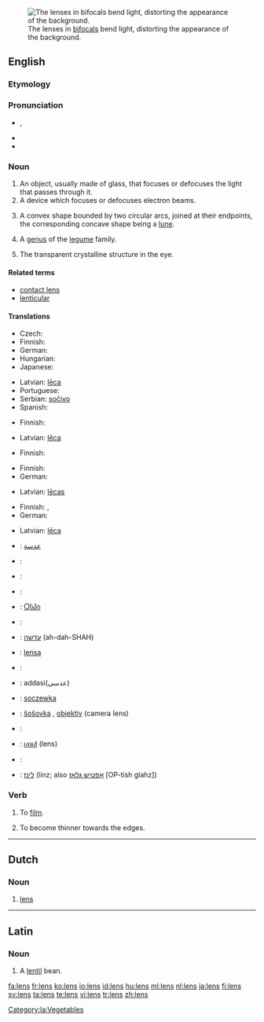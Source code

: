 [[Image:Bifoklabrille_fcm.jpg|thumb|right|The lenses in [[bifocals]] bend light, distorting the appearance of the background.]]
==English==

===Etymology===
{{wikipedia}}
{{etyl|la}} {{term|lens||[[lentil]] bean|lang=la}}

===Pronunciation===
* {{IPA|/lɛnz/}}, {{SAMPA|/lEnz/}}
* {{audio|en-us-lens.ogg|Audio (US)}}
* {{rhymes|ɛnz}}

===Noun===
{{en-noun|es}}

# An object, usually made of glass, that focuses or defocuses the light that passes through it.
# A device which focuses or defocuses electron beams.
# {{geometry}} A convex shape bounded by two circular arcs, joined at their endpoints, the corresponding concave shape being a [[lune]].
# {{biology}} A [[genus]] of the [[legume]] family.
# {{anatomy}} The transparent crystalline structure in the eye.

====Related terms====
* [[contact lens]]
* [[lenticular]]

====Translations====
{{trans-top|object focusing or defocusing the light passing through it}}
* Czech: {{t-|cs|čočka|f}}
* Finnish: {{t+|fi|linssi}}
* German: {{t+|de|Linse|f}}
* Hungarian: {{t+|hu|lencse}}
* Japanese: {{t+|ja|レンズ|tr=renzu|sc=Jpan}}
{{trans-mid}}
* Latvian: [[lēca]] {{f}}
* Portuguese: {{t+|pt|lente|f}}
* Serbian: [[sočivo]] {{n}}
* Spanish: {{t+|es|lente|m|f}}
{{trans-bottom}}

{{trans-top|device which focuses or defocuses electron beams}}
* Finnish: {{t|fi|poikkeutuskela}}
{{trans-mid}}
* Latvian: [[lēca]] {{f}}
{{trans-bottom}}

{{trans-top|geometry: convex shape bounded by two circular arcs}}
* Finnish: {{t+|fi|linssi}}
{{trans-mid}}
{{trans-bottom}}

{{trans-top|biology: genus of the legume family}}
* Finnish: {{t+|fi|linssi}}
* German: {{t+|de|Linse|f}}
{{trans-mid}}
* Latvian: [[lēcas]] {{f|p}}
{{trans-bottom}}

{{trans-top|anatomy: transparent crystalline structure in the eye}}
* Finnish: {{t+|fi|mykiö}}, {{t+|fi|linssi}}
* German: {{t+|de|Linse|f}}
{{trans-mid}}
* Latvian: [[lēca]] {{f}}
{{trans-bottom}}

{{checktrans-top}}
* {{ttbc|Arabic}}: [[عدسة]]
* {{ttbc|Dutch}}: {{t+|nl|lens|f}}
* {{ttbc|Esperanto}}: {{t-|eo|lenso|xs=Esperanto}}
* {{ttbc|French}}: {{t+|fr|lentille|f}}
* {{ttbc|Georgian}}: [[Ⴍსპი]]
* {{ttbc|Greek}}: {{t+|el|φακός|m|tr=fakos|sc=Grek}}
* {{ttbc|Hebrew}}: [[עדשה]] (ah-dah-SHAH)
* {{ttbc|Indonesian}}: [[lensa]]
* {{ttbc|Italian}}: {{t+|it|lente|f}}
{{trans-mid}}
* {{ttbc|Persian}}: addasi(عدسی)
* {{ttbc|Polish}}: [[soczewka]] {{f}}
* {{ttbc|Slovak}}: [[šošovka]] {{f}}, [[objektív]] {{m}} (camera lens)
* {{ttbc|Swedish}}: {{t+|sv|lins}}
* {{ttbc|Thai}}: [[เลนส์]] (lens)
* {{ttbc|Turkish}}: {{t+|tr|mercek}}
* {{ttbc|Yiddish}}: [[לינז]] (linz; also [[אָפטיש גלאָז]] [OP-tish glahz])
{{trans-bottom}}

===Verb===
{{en-verb|lenses|lensing|lensed}}

# To [[film]].
# {{geology}} To become thinner towards the edges.

----

==Dutch==
{{wikipedia|lens (optiek)|lang=nl}}

===Noun===
{{infl|nl|noun|g=c|plural|lenzen}}

# {{context|optics|lang=nl}} [[lens#English|lens]]

----

==Latin==

===Noun===
{{la-noun|lēns|lentis|lēntis|f|third}}

# A [[lentil]] bean.

[[Category:la:Vegetables]]

[[fa:lens]]
[[fr:lens]]
[[ko:lens]]
[[io:lens]]
[[id:lens]]
[[hu:lens]]
[[ml:lens]]
[[nl:lens]]
[[ja:lens]]
[[fi:lens]]
[[sv:lens]]
[[ta:lens]]
[[te:lens]]
[[vi:lens]]
[[tr:lens]]
[[zh:lens]]